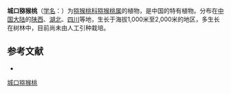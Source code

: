 {{Speciesbox
| name = 城口猕猴桃
| status = 
| status_system = 
| image =
| genus = Actinidia
| species = chengkouensis
| authority = C. Y. Chang
}}

'''城口猕猴桃'''（[[学名|学名]]：{{lang|la|''Actinidia chengkouensis''}}）为[[猕猴桃科|猕猴桃科]][[猕猴桃属|猕猴桃属]]的植物，是中国的特有植物。分布在[[中国大陆|中国大陆]]的[[陕西|陕西]]、[[湖北|湖北]]、[[四川|四川]]等地，生长于海拔1,000米至2,000米的地区，多生长在树林中，目前尚未由人工引种栽培。

== 参考文献 ==
<div class="references-small">
* {{cite web| url =http://www.bioinfo.cn/db05/KmzwSpecies.php?action=view&id=963| title =城口猕猴桃| work =《中国高等植物数据库全库》| publisher =中国科学院微生物研究所| author =昆明植物研究所| accessdate =2009-02-21| deadurl =yes| archiveurl =https://web.archive.org/web/20160305023410/http://www.bioinfo.cn/db05/KmzwSpecies.php?action=view&id=963| archivedate =2016-03-05}}
</div>
{{Taxonbar|from=Q10929715}}

[[Category:猕猴桃属|城口猕猴桃]]


{{植物小作品}}